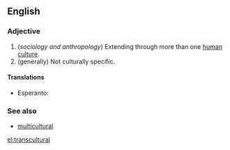 ==English==

===Adjective===
{{head|en|adjective}}

# (''sociology and anthropology'') Extending through more than one [[human]] [[culture]].
# (generally) Not culturally specific.

====Translations====
{{trans-top|extending through more than one human culture}}
{{trans-mid}}
{{trans-bottom}}

{{trans-top|not culturally specific}}
{{trans-mid}}
{{trans-bottom}}

{{checktrans-top}}
* Esperanto: {{t-check|eo|transkultura}}
{{trans-mid}}
{{trans-bottom}}

===See also===
* [[multicultural]]

[[el:transcultural]]